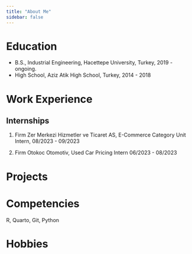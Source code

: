 ```yaml
---
title: "About Me"
sidebar: false 
---
```


# Education

-   B.S., Industrial Engineering, Hacettepe University, Turkey, 2019 - ongoing.
-   High School, Aziz Atik High School, Turkey, 2014 - 2018

# Work Experience

## Internships

1.  Firm Zer Merkezi Hizmetler ve Ticaret AS, E-Commerce Category Unit Intern, 08/2023 - 09/2023

2.  Firm Otokoc Otomotiv, Used Car Pricing Intern 06/2023 - 08/2023

# Projects

# Competencies

R, Quarto, Git, Python

# Hobbies
